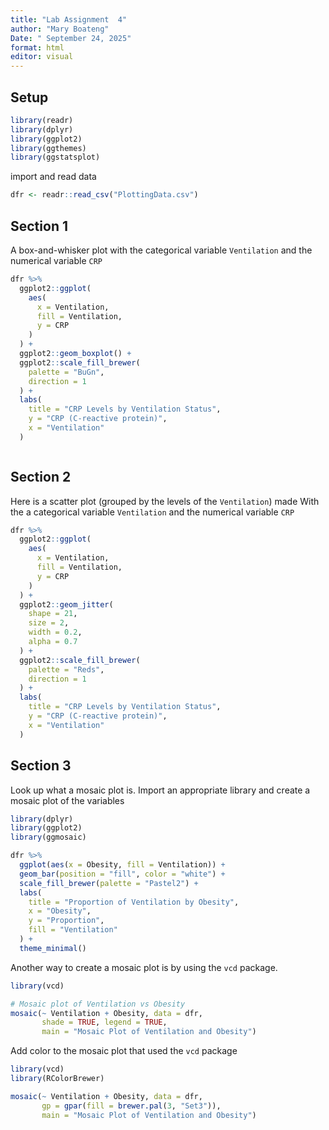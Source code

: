 ---
title: "Lab Assignment  4"
author: "Mary Boateng"
Date: " September 24, 2025"
format: html
editor: visual
---

## Setup

```{r}
library(readr)
library(dplyr)
library(ggplot2)
library(ggthemes)
library(ggstatsplot)
```

import and read data

```{r}
dfr <- readr::read_csv("PlottingData.csv")
```

## Section 1

A box-and-whisker plot with the categorical variable `Ventilation` and the numerical variable `CRP`

```{r}
dfr %>% 
  ggplot2::ggplot(
    aes(
      x = Ventilation,
      fill = Ventilation,
      y = CRP
    )
  ) + 
  ggplot2::geom_boxplot() +
  ggplot2::scale_fill_brewer(
    palette = "BuGn",
    direction = 1
  ) +
  labs(
    title = "CRP Levels by Ventilation Status",
    y = "CRP (C-reactive protein)",
    x = "Ventilation"
  )



```

## Section 2

Here is a scatter plot (grouped by the levels of the `Ventilation`) made With the a categorical variable `Ventilation` and the numerical variable `CRP`

```{r}
dfr %>% 
  ggplot2::ggplot(
    aes(
      x = Ventilation,
      fill = Ventilation,
      y = CRP
    )
  ) + 
  ggplot2::geom_jitter(
    shape = 21,
    size = 2,
    width = 0.2,
    alpha = 0.7
  ) +
  ggplot2::scale_fill_brewer(
    palette = "Reds",
    direction = 1
  ) +
  labs(
    title = "CRP Levels by Ventilation Status",
    y = "CRP (C-reactive protein)",
    x = "Ventilation"
  )
```

## Section 3

Look up what a mosaic plot is. Import an appropriate library and create a mosaic plot of the variables

```{r}
library(dplyr)
library(ggplot2)
library(ggmosaic)

dfr %>%
  ggplot(aes(x = Obesity, fill = Ventilation)) +
  geom_bar(position = "fill", color = "white") +
  scale_fill_brewer(palette = "Pastel2") +
  labs(
    title = "Proportion of Ventilation by Obesity",
    x = "Obesity",
    y = "Proportion",
    fill = "Ventilation"
  ) +
  theme_minimal()


```

Another way to create a mosaic plot is by using the `vcd` package.

```{r}
library(vcd)

# Mosaic plot of Ventilation vs Obesity
mosaic(~ Ventilation + Obesity, data = dfr,
       shade = TRUE, legend = TRUE,
       main = "Mosaic Plot of Ventilation and Obesity")

```

Add color to the mosaic plot that used the `vcd` package

```{r}
library(vcd)
library(RColorBrewer)

mosaic(~ Ventilation + Obesity, data = dfr,
       gp = gpar(fill = brewer.pal(3, "Set3")),
       main = "Mosaic Plot of Ventilation and Obesity")


```

